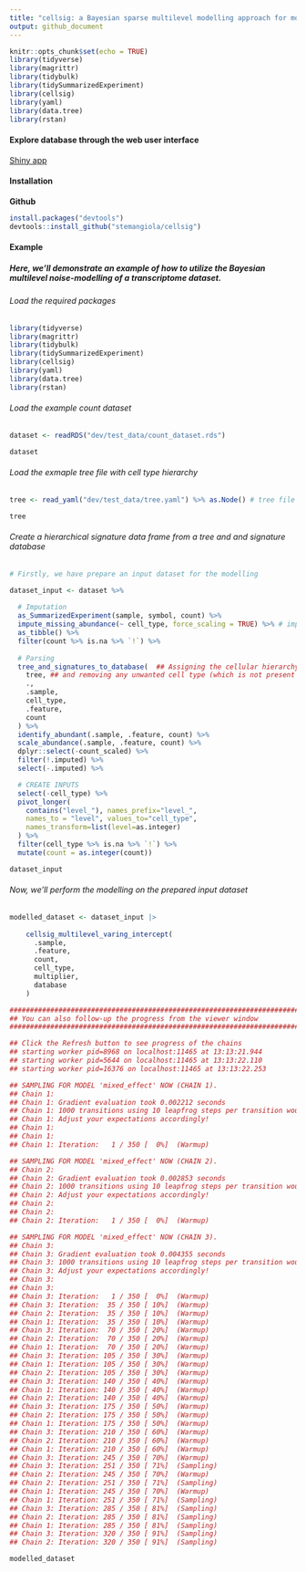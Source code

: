 ```yaml
---
title: "cellsig: a Bayesian sparse multilevel modelling approach for modelling variability of celltype specific transcriptional profiles across studies"
output: github_document
---
```


```r
knitr::opts_chunk$set(echo = TRUE)
library(tidyverse)
library(magrittr)
library(tidybulk)
library(tidySummarizedExperiment)
library(cellsig)
library(yaml)
library(data.tree)
library(rstan)
```


#### Explore database through the web user interface

[Shiny app](https://shiny.wehi.edu.au/khan.k/cellsigdb)

#### Installation

**Github**

``` r
install.packages("devtools")
devtools::install_github("stemangiola/cellsig")
```

#### Example

##### Here, we'll demonstrate an example of how to utilize the Bayesian multilevel noise-modelling of a transcriptome dataset.

###### Load the required packages

```r
library(tidyverse)
library(magrittr)
library(tidybulk)
library(tidySummarizedExperiment)
library(cellsig)
library(yaml)
library(data.tree)
library(rstan)
```


###### Load the example count dataset

```r
dataset <- readRDS("dev/test_data/count_dataset.rds")
```



```r
dataset
```

###### Load the exmaple tree file with cell type hierarchy

```r
tree <- read_yaml("dev/test_data/tree.yaml") %>% as.Node() # tree file was generated using data.tree package

tree 
```


###### Create a hierarchical signature data frame from a tree and and signature database

```r
# Firstly, we have prepare an input dataset for the modelling

dataset_input <- dataset %>%
  
  # Imputation
  as_SummarizedExperiment(sample, symbol, count) %>% 
  impute_missing_abundance(~ cell_type, force_scaling = TRUE) %>% # imputing the missing cell type-transcript abundances
  as_tibble() %>% 
  filter(count %>% is.na %>% `!`) %>% 
  
  # Parsing
  tree_and_signatures_to_database(  ## Assigning the cellular hierarchy levels in the dataset 
    tree, ## and removing any unwanted cell type (which is not present in the tree file) from the dataset
    .,
    .sample,
    cell_type,
    .feature,
    count
  ) %>%
  identify_abundant(.sample, .feature, count) %>%
  scale_abundance(.sample, .feature, count) %>%
  dplyr::select(-count_scaled) %>%
  filter(!.imputed) %>% 
  select(-.imputed) %>% 

  # CREATE INPUTS
  select(-cell_type) %>%
  pivot_longer(
    contains("level_"), names_prefix="level_", 
    names_to = "level", values_to="cell_type",
    names_transform=list(level=as.integer)
  ) %>%
  filter(cell_type %>% is.na %>% `!`) %>%
  mutate(count = as.integer(count))
```

```r
dataset_input
```

###### Now, we'll perform the modelling on the prepared input dataset

``` r
modelled_dataset <- dataset_input |>
    
    cellsig_multilevel_varing_intercept(
      .sample, 
      .feature,
      count, 
      cell_type,
      multiplier, 
      database
    )
```

```r
##################################################################################################
## You can also follow-up the progress from the viewer window
##################################################################################################

## Click the Refresh button to see progress of the chains
## starting worker pid=8968 on localhost:11465 at 13:13:21.944
## starting worker pid=5644 on localhost:11465 at 13:13:22.110
## starting worker pid=16376 on localhost:11465 at 13:13:22.253

## SAMPLING FOR MODEL 'mixed_effect' NOW (CHAIN 1).
## Chain 1: 
## Chain 1: Gradient evaluation took 0.002212 seconds
## Chain 1: 1000 transitions using 10 leapfrog steps per transition would take 22.12 seconds.
## Chain 1: Adjust your expectations accordingly!
## Chain 1: 
## Chain 1: 
## Chain 1: Iteration:   1 / 350 [  0%]  (Warmup)

## SAMPLING FOR MODEL 'mixed_effect' NOW (CHAIN 2).
## Chain 2: 
## Chain 2: Gradient evaluation took 0.002853 seconds
## Chain 2: 1000 transitions using 10 leapfrog steps per transition would take 28.53 seconds.
## Chain 2: Adjust your expectations accordingly!
## Chain 2: 
## Chain 2: 
## Chain 2: Iteration:   1 / 350 [  0%]  (Warmup)

## SAMPLING FOR MODEL 'mixed_effect' NOW (CHAIN 3).
## Chain 3: 
## Chain 3: Gradient evaluation took 0.004355 seconds
## Chain 3: 1000 transitions using 10 leapfrog steps per transition would take 43.55 seconds.
## Chain 3: Adjust your expectations accordingly!
## Chain 3: 
## Chain 3: 
## Chain 3: Iteration:   1 / 350 [  0%]  (Warmup)
## Chain 3: Iteration:  35 / 350 [ 10%]  (Warmup)
## Chain 2: Iteration:  35 / 350 [ 10%]  (Warmup)
## Chain 1: Iteration:  35 / 350 [ 10%]  (Warmup)
## Chain 3: Iteration:  70 / 350 [ 20%]  (Warmup)
## Chain 2: Iteration:  70 / 350 [ 20%]  (Warmup)
## Chain 1: Iteration:  70 / 350 [ 20%]  (Warmup)
## Chain 3: Iteration: 105 / 350 [ 30%]  (Warmup)
## Chain 1: Iteration: 105 / 350 [ 30%]  (Warmup)
## Chain 2: Iteration: 105 / 350 [ 30%]  (Warmup)
## Chain 3: Iteration: 140 / 350 [ 40%]  (Warmup)
## Chain 1: Iteration: 140 / 350 [ 40%]  (Warmup)
## Chain 2: Iteration: 140 / 350 [ 40%]  (Warmup)
## Chain 3: Iteration: 175 / 350 [ 50%]  (Warmup)
## Chain 2: Iteration: 175 / 350 [ 50%]  (Warmup)
## Chain 1: Iteration: 175 / 350 [ 50%]  (Warmup)
## Chain 3: Iteration: 210 / 350 [ 60%]  (Warmup)
## Chain 2: Iteration: 210 / 350 [ 60%]  (Warmup)
## Chain 1: Iteration: 210 / 350 [ 60%]  (Warmup)
## Chain 3: Iteration: 245 / 350 [ 70%]  (Warmup)
## Chain 3: Iteration: 251 / 350 [ 71%]  (Sampling)
## Chain 2: Iteration: 245 / 350 [ 70%]  (Warmup)
## Chain 2: Iteration: 251 / 350 [ 71%]  (Sampling)
## Chain 1: Iteration: 245 / 350 [ 70%]  (Warmup)
## Chain 1: Iteration: 251 / 350 [ 71%]  (Sampling)
## Chain 3: Iteration: 285 / 350 [ 81%]  (Sampling)
## Chain 2: Iteration: 285 / 350 [ 81%]  (Sampling)
## Chain 1: Iteration: 285 / 350 [ 81%]  (Sampling)
## Chain 3: Iteration: 320 / 350 [ 91%]  (Sampling)
## Chain 2: Iteration: 320 / 350 [ 91%]  (Sampling)
```

```r
modelled_dataset
```

